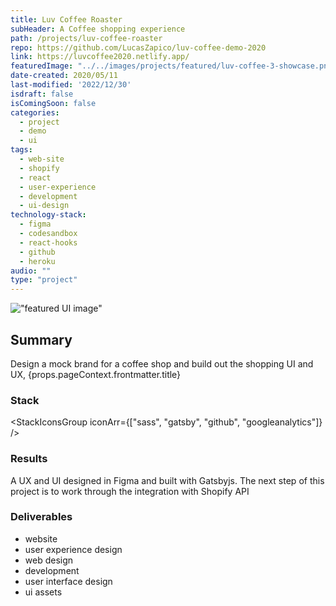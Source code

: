 ```yaml
---
title: Luv Coffee Roaster
subHeader: A Coffee shopping experience
path: /projects/luv-coffee-roaster
repo: https://github.com/LucasZapico/luv-coffee-demo-2020
link: https://luvcoffee2020.netlify.app/
featuredImage: "../../images/projects/featured/luv-coffee-3-showcase.png"
date-created: 2020/05/11
last-modified: '2022/12/30'
isdraft: false
isComingSoon: false
categories:
  - project
  - demo
  - ui
tags:
  - web-site
  - shopify
  - react
  - user-experience
  - development
  - ui-design
technology-stack:
  - figma
  - codesandbox
  - react-hooks
  - github
  - heroku
audio: ""
type: "project"
---
```



!["featured UI image" ](/images/projects/luv-coffee-feature.png)

## Summary

<Heading as="div" size="md">
Design a mock brand for a coffee shop and build out the shopping UI and UX,
</Heading>


<Link asExternal variant="linkOne" href={props.pageContext.frontmatter.link} target="_blank">{props.pageContext.frontmatter.title}<ExternalLinkIcon mx="2px" /></Link>

### Stack 

<StackIconsGroup iconArr={["sass", "gatsby", "github", "googleanalytics"]} />


### Results

A UX and UI designed in Figma and built with Gatsbyjs. The next step of this project is to work through the integration with Shopify API

### Deliverables

- website
- user experience design
- web design
- development
- user interface design
- ui assets
